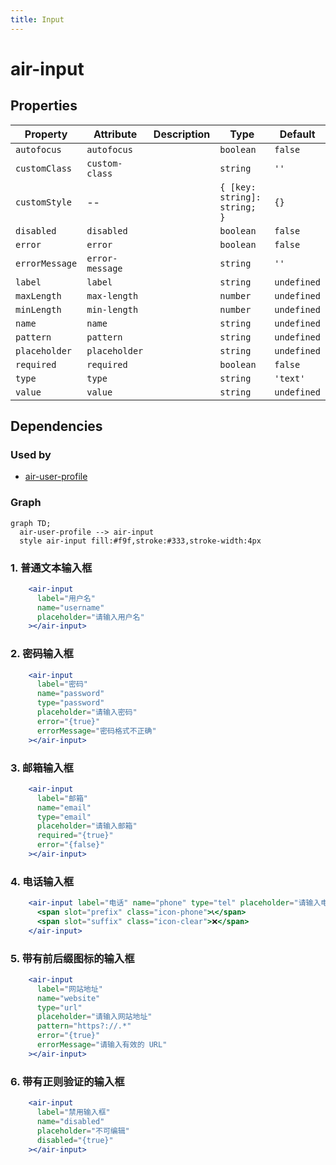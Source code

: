 ```yaml
---
title: Input
---
```


# air-input

<!-- Auto Generated Below -->


## Properties

| Property       | Attribute       | Description | Type                         | Default     |
| -------------- | --------------- | ----------- | ---------------------------- | ----------- |
| `autofocus`    | `autofocus`     |             | `boolean`                    | `false`     |
| `customClass`  | `custom-class`  |             | `string`                     | `''`        |
| `customStyle`  | --              |             | `{ [key: string]: string; }` | `{}`        |
| `disabled`     | `disabled`      |             | `boolean`                    | `false`     |
| `error`        | `error`         |             | `boolean`                    | `false`     |
| `errorMessage` | `error-message` |             | `string`                     | `''`        |
| `label`        | `label`         |             | `string`                     | `undefined` |
| `maxLength`    | `max-length`    |             | `number`                     | `undefined` |
| `minLength`    | `min-length`    |             | `number`                     | `undefined` |
| `name`         | `name`          |             | `string`                     | `undefined` |
| `pattern`      | `pattern`       |             | `string`                     | `undefined` |
| `placeholder`  | `placeholder`   |             | `string`                     | `undefined` |
| `required`     | `required`      |             | `boolean`                    | `false`     |
| `type`         | `type`          |             | `string`                     | `'text'`    |
| `value`        | `value`         |             | `string`                     | `undefined` |


## Dependencies

### Used by
 - [air-user-profile](../feature-components/user-profile)

### Graph
```mermaid
graph TD;
  air-user-profile --> air-input
  style air-input fill:#f9f,stroke:#333,stroke-width:4px
```

### 1. 普通文本输入框

```jsx live
    <air-input
      label="用户名"
      name="username"
      placeholder="请输入用户名"
    ></air-input>
```

### 2. 密码输入框

```jsx live
    <air-input
      label="密码"
      name="password"
      type="password"
      placeholder="请输入密码"
      error="{true}"
      errorMessage="密码格式不正确"
    ></air-input>

```

### 3. 邮箱输入框

```jsx live
    <air-input
      label="邮箱"
      name="email"
      type="email"
      placeholder="请输入邮箱"
      required="{true}"
      error="{false}"
    ></air-input>

```

### 4. 电话输入框

```jsx live
    <air-input label="电话" name="phone" type="tel" placeholder="请输入电话">
      <span slot="prefix" class="icon-phone">📞</span>
      <span slot="suffix" class="icon-clear">❌</span>
    </air-input>

```

### 5. 带有前后缀图标的输入框

```jsx live
    <air-input
      label="网站地址"
      name="website"
      type="url"
      placeholder="请输入网站地址"
      pattern="https?://.*"
      error="{true}"
      errorMessage="请输入有效的 URL"
    ></air-input>

```

### 6. 带有正则验证的输入框

```jsx live
    <air-input
      label="禁用输入框"
      name="disabled"
      placeholder="不可编辑"
      disabled="{true}"
    ></air-input>

```
